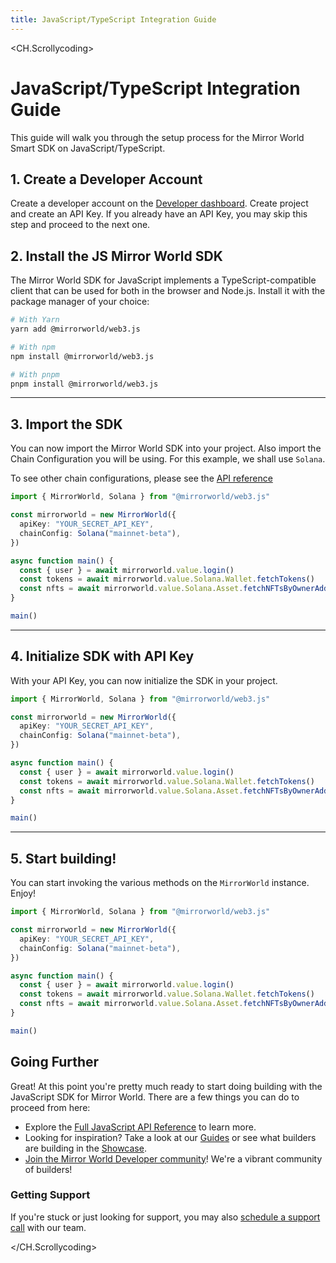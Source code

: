 ```yaml
---
title: JavaScript/TypeScript Integration Guide
---
```


<CH.Scrollycoding>

# JavaScript/TypeScript Integration Guide

This guide will walk you through the setup process for the Mirror World Smart
SDK on JavaScript/TypeScript.

## 1. Create a Developer Account

Create a developer account on the
[Developer dashboard](https://app.mirrorworld.fun). Create project and create an
API Key. If you already have an API Key, you may skip this step and proceed to
the next one.

## 2. Install the JS Mirror World SDK

The Mirror World SDK for JavaScript implements a TypeScript-compatible client
that can be used for both in the browser and Node.js. Install it with the
package manager of your choice:

```sh install.sh
# With Yarn
yarn add @mirrorworld/web3.js

# With npm
npm install @mirrorworld/web3.js

# With pnpm
pnpm install @mirrorworld/web3.js
```

---

## 3. Import the SDK

You can now import the Mirror World SDK into your project. Also import the Chain
Configuration you will be using. For this example, we shall use `Solana`.

To see other chain configurations, please see the
[API reference](/api-reference/js/Configuration#chain--network-configurations)

```ts main.ts focus=1
import { MirrorWorld, Solana } from "@mirrorworld/web3.js"

const mirrorworld = new MirrorWorld({
  apiKey: "YOUR_SECRET_API_KEY",
  chainConfig: Solana("mainnet-beta"),
})

async function main() {
  const { user } = await mirrorworld.value.login()
  const tokens = await mirrorworld.value.Solana.Wallet.fetchTokens()
  const nfts = await mirrorworld.value.Solana.Asset.fetchNFTsByOwnerAddresses({ owners: [user.wallet.sol_address ]})
}

main()
```

---

## 4. Initialize SDK with API Key

With your API Key, you can now initialize the SDK in your project.

```ts main.ts focus=3:6
import { MirrorWorld, Solana } from "@mirrorworld/web3.js"

const mirrorworld = new MirrorWorld({
  apiKey: "YOUR_SECRET_API_KEY",
  chainConfig: Solana("mainnet-beta"),
})

async function main() {
  const { user } = await mirrorworld.value.login()
  const tokens = await mirrorworld.value.Solana.Wallet.fetchTokens()
  const nfts = await mirrorworld.value.Solana.Asset.fetchNFTsByOwnerAddresses({ owners: [user.wallet.sol_address ]})
}

main()
```

---

## 5. Start building!

You can start invoking the various methods on the `MirrorWorld` instance. Enjoy!

```ts main.ts focus=8:14
import { MirrorWorld, Solana } from "@mirrorworld/web3.js"

const mirrorworld = new MirrorWorld({
  apiKey: "YOUR_SECRET_API_KEY",
  chainConfig: Solana("mainnet-beta"),
})

async function main() {
  const { user } = await mirrorworld.value.login()
  const tokens = await mirrorworld.value.Solana.Wallet.fetchTokens()
  const nfts = await mirrorworld.value.Solana.Asset.fetchNFTsByOwnerAddresses({ owners: [user.wallet.sol_address ]})
}

main()
```

## Going Further

Great! At this point you're pretty much ready to start doing building with the
JavaScript SDK for Mirror World. There are a few things you can do to proceed
from here:

- Explore the [Full JavaScript API Reference](/api-reference/js) to learn more.
- Looking for inspiration? Take a look at our [Guides](/guides) or see what
  builders are building in the [Showcase](/showcase).
- [Join the Mirror World Developer community](https://mirrorworld.fun/discord)!
  We're a vibrant community of builders!

### Getting Support

If you're stuck or just looking for support, you may also
[schedule a support call](https://mirrorworld.fun/support) with our team.

</CH.Scrollycoding>
